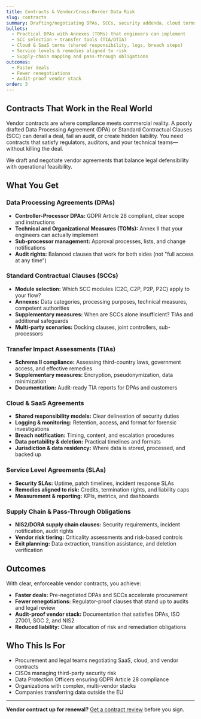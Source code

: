 ```yaml
---
title: Contracts & Vendor/Cross-Border Data Risk
slug: contracts
summary: Drafting/negotiating DPAs, SCCs, security addenda, cloud terms, SaaS SLAs, and supply-chain cyber clauses; third-country transfer strategies.
bullets:
  - Practical DPAs with Annexes (TOMs) that engineers can implement
  - SCC selection + transfer tools (TIA/DTIA)
  - Cloud & SaaS terms (shared responsibility, logs, breach steps)
  - Service levels & remedies aligned to risk
  - Supply-chain mapping and pass-through obligations
outcomes:
  - Faster deals
  - Fewer renegotiations
  - Audit-proof vendor stack
order: 3
---
```


## Contracts That Work in the Real World

Vendor contracts are where compliance meets commercial reality. A poorly drafted Data Processing Agreement (DPA) or Standard Contractual Clauses (SCC) can derail a deal, fail an audit, or create hidden liability. You need contracts that satisfy regulators, auditors, and your technical teams—without killing the deal.

We draft and negotiate vendor agreements that balance legal defensibility with operational feasibility.

## What You Get

### Data Processing Agreements (DPAs)
- **Controller-Processor DPAs:** GDPR Article 28 compliant, clear scope and instructions
- **Technical and Organizational Measures (TOMs):** Annex II that your engineers can actually implement
- **Sub-processor management:** Approval processes, lists, and change notifications
- **Audit rights:** Balanced clauses that work for both sides (not "full access at any time")

### Standard Contractual Clauses (SCCs)
- **Module selection:** Which SCC modules (C2C, C2P, P2P, P2C) apply to your flow?
- **Annexes:** Data categories, processing purposes, technical measures, competent authorities
- **Supplementary measures:** When are SCCs alone insufficient? TIAs and additional safeguards
- **Multi-party scenarios:** Docking clauses, joint controllers, sub-processors

### Transfer Impact Assessments (TIAs)
- **Schrems II compliance:** Assessing third-country laws, government access, and effective remedies
- **Supplementary measures:** Encryption, pseudonymization, data minimization
- **Documentation:** Audit-ready TIA reports for DPAs and customers

### Cloud & SaaS Agreements
- **Shared responsibility models:** Clear delineation of security duties
- **Logging & monitoring:** Retention, access, and format for forensic investigations
- **Breach notification:** Timing, content, and escalation procedures
- **Data portability & deletion:** Practical timelines and formats
- **Jurisdiction & data residency:** Where data is stored, processed, and backed up

### Service Level Agreements (SLAs)
- **Security SLAs:** Uptime, patch timelines, incident response SLAs
- **Remedies aligned to risk:** Credits, termination rights, and liability caps
- **Measurement & reporting:** KPIs, metrics, and dashboards

### Supply Chain & Pass-Through Obligations
- **NIS2/DORA supply chain clauses:** Security requirements, incident notification, audit rights
- **Vendor risk tiering:** Criticality assessments and risk-based controls
- **Exit planning:** Data extraction, transition assistance, and deletion verification

## Outcomes

With clear, enforceable vendor contracts, you achieve:

- **Faster deals:** Pre-negotiated DPAs and SCCs accelerate procurement
- **Fewer renegotiations:** Regulator-proof clauses that stand up to audits and legal review
- **Audit-proof vendor stack:** Documentation that satisfies DPAs, ISO 27001, SOC 2, and NIS2
- **Reduced liability:** Clear allocation of risk and remediation obligations

## Who This Is For

- Procurement and legal teams negotiating SaaS, cloud, and vendor contracts
- CISOs managing third-party security risk
- Data Protection Officers ensuring GDPR Article 28 compliance
- Organizations with complex, multi-vendor stacks
- Companies transferring data outside the EU

---

**Vendor contract up for renewal?** [Get a contract review](/contact) before you sign.
